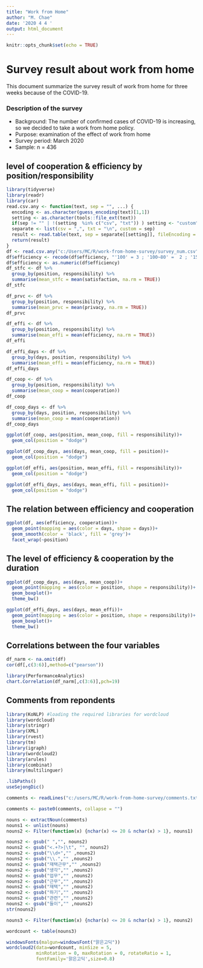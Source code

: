 ```yaml
---
title: "Work from Home"
author: "M. Chae"
date: '2020 4 4 '
output: html_document
---
```


```r
knitr::opts_chunk$set(echo = TRUE)
```


# Survey result about work from home  

This document summarize the survey result of work from home for three weeks because of the COVID-19.


### Description of the survey 

* Background: The number of confirmed cases of COVID-19 is increasing, so we decided to take a work from home policy. 
* Purpose: examination of the effect of work from home 
* Survey period: March 2020 
* Sample: n = 436


## level of cooperation & efficiency by position/responsibility

```r
library(tidyverse)
library(readr)
library(car)
read.csv.any <- function(text, sep = "", ...) {
  encoding <- as.character(guess_encoding(text)[1,1])
  setting <- as.character(tools::file_ext(text))
  if(sep != "" | !(setting  %in% c("csv", "txt")) ) setting <- "custom"
  separate <- list(csv = ",", txt = "\n", custom = sep)
  result <- read.table(text, sep = separate[[setting]], fileEncoding = encoding, ...)
  return(result)
}
df <- read.csv.any("c:/Users/MC/R/work-from-home-survey/survey_num.csv", header = TRUE, na.strings = c("NA", ""))
df$efficiency <- recode(df$efficiency, "'100' = 3 ; '100~80' =  2 ; '150~100' = 4")
df$efficiency <- as.numeric(df$efficiency)
df_stfc <- df %>% 
  group_by(position, responsibility) %>% 
  summarise(mean_stfc = mean(satisfaction, na.rm = TRUE))
df_stfc

df_prvc <- df %>% 
  group_by(position, responsibility) %>% 
  summarise(mean_prvc = mean(privacy, na.rm = TRUE))
df_prvc

df_effi <- df %>% 
  group_by(position, responsibility) %>% 
  summarise(mean_effi = mean(efficiency, na.rm = TRUE))
df_effi

df_effi_days <- df %>% 
  group_by(days, position, responsibility) %>% 
  summarise(mean_effi = mean(efficiency, na.rm = TRUE))
df_effi_days

df_coop <- df %>% 
  group_by(position, responsibility) %>% 
  summarise(mean_coop = mean(cooperation))
df_coop

df_coop_days <- df %>% 
  group_by(days, position, responsibility) %>% 
  summarise(mean_coop = mean(cooperation))
df_coop_days
```


```r
ggplot(df_coop, aes(position, mean_coop, fill = responsibility))+
  geom_col(position = "dodge")

ggplot(df_coop_days, aes(days, mean_coop, fill = position))+
  geom_col(position = "dodge")

ggplot(df_effi, aes(position, mean_effi, fill = responsibility))+
  geom_col(position = "dodge")

ggplot(df_effi_days, aes(days, mean_effi, fill = position))+
  geom_col(position = "dodge")
```

## The relation between efficiency and cooperation

```r
ggplot(df, aes(efficiency, cooperation))+
  geom_point(mapping = aes(color = days, shpae = days))+
  geom_smooth(color = 'black', fill = 'grey')+
  facet_wrap(~position)
```

## The level of efficiency & cooperation by the duration 


```r
ggplot(df_coop_days, aes(days, mean_coop))+
  geom_point(mapping = aes(color = position, shape = responsibility))+
  geom_boxplot()+
  theme_bw()

ggplot(df_effi_days, aes(days, mean_effi))+
  geom_point(mapping = aes(color = position, shape = responsibility))+
  geom_boxplot()+
  theme_bw()
```

## Correlations between the four variables

```r
df_narm <- na.omit(df)
cor(df[,c(3:6)],method=c("pearson"))

library(PerformanceAnalytics)
chart.Correlation(df_narm[,c(3:6)],pch=19)

```

## Comments from repondents

```r
library(KoNLP) #loading the required libraries for wordcloud 
library(wordcloud)
library(stringr)
library(XML)
library(rvest)
library(tm)
library(igraph)
library(wordcloud2)
library(arules)
library(combinat)
library(multilinguer)

.libPaths()
useSejongDic()

comments <- readLines("c:/users/MC/R/work-from-home-survey/comments.txt", encoding = "UTF-8")

comments <- paste0(comments, collapse = "")

nouns <- extractNoun(comments)
nouns1 <- unlist(nouns)
nouns2 <- Filter(function(x) {nchar(x) <= 20 & nchar(x) > 1}, nouns1)

nouns2 <- gsub(" ","", nouns2)
nouns2 <- gsub("<.+?>|\t", "", nouns2)
nouns2 <- gsub("\\d+","" ,nouns2)	
nouns2 <- gsub("\\.","" ,nouns2) 
nouns2 <- gsub("재택근무","" ,nouns2)
nouns2 <- gsub("생각","" ,nouns2)
nouns2 <- gsub("업무","" ,nouns2)
nouns2 <- gsub("근무","" ,nouns2)
nouns2 <- gsub("재택","" ,nouns2)
nouns2 <- gsub("하기","" ,nouns2)
nouns2 <- gsub("관련","" ,nouns2)
nouns2 <- gsub("들이","" ,nouns2)
str(nouns2)

nouns3 <- Filter(function(x) {nchar(x) <= 20 & nchar(x) > 1}, nouns2)

wordcount <- table(nouns3)

windowsFonts(malgun=windowsFont("맑은고딕"))
wordcloud2(data=wordcount, minSize = 5, 
           minRotation = 0, maxRotation = 0, rotateRatio = 1, 
           fontFamily='맑은고딕',size=0.8)
```

